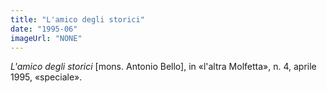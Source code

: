 ```yaml
---
title: "L'amico degli storici"
date: "1995-06"
imageUrl: "NONE"
---
```


_L'amico degli storici_ \[mons. Antonio Bello\], in «l'altra Molfetta»,
n. 4, aprile 1995, «speciale».
